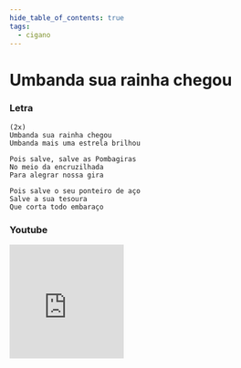 ```yaml
---
hide_table_of_contents: true
tags:
  - cigano
---
```


# Umbanda sua rainha chegou

### Letra

```text
(2x)
Umbanda sua rainha chegou
Umbanda mais uma estrela brilhou

Pois salve, salve as Pombagiras
No meio da encruzilhada
Para alegrar nossa gira

Pois salve o seu ponteiro de aço
Salve a sua tesoura
Que corta todo embaraço
```

### Youtube

<iframe
  width="200"
  height="200"
  src="https://www.youtube.com/embed/r3Vq86LzFQI"
  title="YouTube video player"
  frameborder="0"
  allow="accelerometer; autoplay; clipboard-write; encrypted-media; gyroscope; picture-in-picture; web-share"
  referrerpolicy="strict-origin-when-cross-origin"
  allowfullscreen
></iframe>

